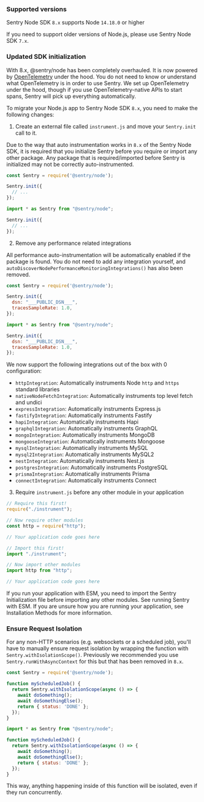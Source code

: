 ### Supported versions

Sentry Node SDK `8.x` supports Node `14.18.0` or higher

If you need to support older versions of Node.js, please use Sentry Node SDK `7.x`.

### Updated SDK initialization

With 8.x, @sentry/node has been completely overhauled. It is now powered by [OpenTelemetry](https://opentelemetry.io/) under the hood. You do not need to know or understand what OpenTelemetry is in order to use Sentry. We set up OpenTelemetry under the hood, though if you use OpenTelemetry-native APIs to start spans, Sentry will pick up everything automatically.

To migrate your Node.js app to Sentry Node SDK `8.x`, you need to make the following changes:

1. Create an external file called `instrument.js` and move your `Sentry.init` call to it.

Due to the way that auto instrumentation works in `8.x` of the Sentry Node SDK, it is required that you initialize Sentry before you require or import any other package. Any package that is required/imported before Sentry is initialized may not be correctly auto-instrumented.

```javascript {tabTitle:CommonJS} {filename: instrument.js}
const Sentry = require('@sentry/node');

Sentry.init({
  // ...
});
```

```javascript {tabTitle:ESM} {filename: instrument.mjs}
import * as Sentry from "@sentry/node";

Sentry.init({
  // ...
});
```


2. Remove any performance related integrations

All performance auto-instrumentation will be automatically enabled if the package is found. You do not need to add any integration yourself, and `autoDiscoverNodePerformanceMonitoringIntegrations()` has also been removed.

```javascript {tabTitle:CommonJS} {filename: instrument.js}
const Sentry = require('@sentry/node');

Sentry.init({
  dsn: "___PUBLIC_DSN___",
  tracesSampleRate: 1.0,
});
```

```javascript {tabTitle:ESM} {filename: instrument.mjs}
import * as Sentry from "@sentry/node";

Sentry.init({
  dsn: "___PUBLIC_DSN___",
  tracesSampleRate: 1.0,
});
```

We now support the following integrations out of the box with 0 configuration:

- `httpIntegration`: Automatically instruments Node `http` and `https` standard libraries
- `nativeNodeFetchIntegration`: Automatically instruments top level fetch and undici
- `expressIntegration`: Automatically instruments Express.js
- `fastifyIntegration`: Automatically instruments Fastify
- `hapiIntegration`: Automatically instruments Hapi
- `graphqlIntegration`: Automatically instruments GraphQL
- `mongoIntegration`: Automatically instruments MongoDB
- `mongooseIntegration`: Automatically instruments Mongoose
- `mysqlIntegration`: Automatically instruments MySQL
- `mysql2Integration`: Automatically instruments MySQL2
- `nestIntegration`: Automatically instruments Nest.js
- `postgresIntegration`: Automatically instruments PostgreSQL
- `prismaIntegration`: Automatically instruments Prisma
- `connectIntegration`: Automatically instruments Connect

3. Require `instrument.js` before any other module in your application

```javascript {tabTitle:CommonJS} {filename: app.js}
// Require this first!
require("./instrument");

// Now require other modules
const http = require("http");

// Your application code goes here
```

```javascript {tabTitle:ESM} {filename: app.mjs}
// Import this first!
import "./instrument";

// Now import other modules
import http from "http";

// Your application code goes here
```

<Alert level="warning" title="Running with ESM">

If you run your application with ESM, you need to import the Sentry Initialization file before importing any other modules. See <PlatformLink to="/install/esm">running Sentry with ESM</PlatformLink>.
If you are unsure how you are running your application, see <PlatformLink to="/install">Installation Methods</PlatformLink> for more information.

</Alert>

### Ensure Request Isolation

For any non-HTTP scenarios (e.g. websockets or a scheduled job), you'll have to manually ensure request isolation by wrapping the function with `Sentry.withIsolationScope()`. Previously we recommended you use `Sentry.runWithAsyncContext` for this but that has been removed in `8.x`.

```javascript {tabTitle:CommonJS}
const Sentry = require('@sentry/node');

function myScheduledJob() {
  return Sentry.withIsolationScope(async () => {
    await doSomething();
    await doSomethingElse();
    return { status: 'DONE' };
  });
}
```

```javascript {tabTitle:ESM}
import * as Sentry from "@sentry/node";

function myScheduledJob() {
  return Sentry.withIsolationScope(async () => {
    await doSomething();
    await doSomethingElse();
    return { status: 'DONE' };
  });
}
```

This way, anything happening inside of this function will be isolated, even if they run concurrently.
